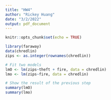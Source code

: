 ```yaml
---
title: "HW4"
author: "Rickey Huang"
date: "3/2/2022"
output: pdf_document
---
```


```r
knitr::opts_chunk$set(echo = TRUE)
```

\section{Question1}

\subsection{Part a}

```r
library(faraway)
data(chredlin)
zips <- as.integer(rownames(chredlin))
```

\subsection{Part b}

```r
# Fit two models
lmO <- lm(zips~theft + fire, data = chredlin)
lmo <- lm(zips~fire, data = chredlin)
```


\subsection{Part c}

```r
# Show the result of the previous step
summary(lmO)
summary(lmo)
```


